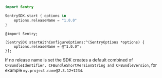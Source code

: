 ```swift {tabTitle:Swift}
import Sentry

SentrySDK.start { options in
    options.releaseName = "1.0.0"
}
```

```objc {tabTitle:Objective-C}
@import Sentry;

[SentrySDK startWithConfigureOptions:^(SentryOptions *options) {
    options.releaseName = @"1.0.0";
}];
```

If no release name is set the SDK creates a default combined of `CFBundleIdentifier, CFBundleShortVersionString and CFBundleVersion`, for example `my.project.name@2.3.12+1234`.
